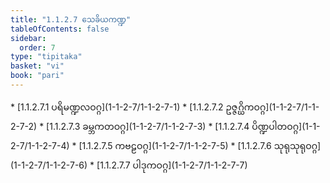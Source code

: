 ```yaml
---
title: "1.1.2.7 သေခိယကဏ္ဍ"
tableOfContents: false
sidebar:
  order: 7
type: "tipitaka"
basket: "vi"
book: "pari"
---
```



<DynamicBreadcrumb />



<TableOfContents book="pari" section="1.1.2.7">
* [1.1.2.7.1 ပရိမဏ္ဍလဝဂ္ဂ](1-1-2-7/1-1-2-7-1)
* [1.1.2.7.2 ဥဇ္ဇဂ္ဃိကဝဂ္ဂ](1-1-2-7/1-1-2-7-2)
* [1.1.2.7.3 ခမ္ဘကတဝဂ္ဂ](1-1-2-7/1-1-2-7-3)
* [1.1.2.7.4 ပိဏ္ဍပါတဝဂ္ဂ](1-1-2-7/1-1-2-7-4)
* [1.1.2.7.5 ကဗဠဝဂ္ဂ](1-1-2-7/1-1-2-7-5)
* [1.1.2.7.6 သုရုသုရုဝဂ္ဂ](1-1-2-7/1-1-2-7-6)
* [1.1.2.7.7 ပါဒုကဝဂ္ဂ](1-1-2-7/1-1-2-7-7)
</TableOfContents>